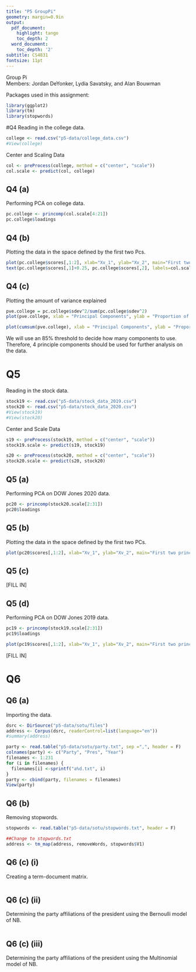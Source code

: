 ---
title: "P5 GroupPi"
geometry: margin=0.9in
output:
  pdf_document:
    highlight: tango
    toc_depth: 2
  word_document:
    toc_depth: '2'
subtitle: CS4831
fontsize: 11pt
---
Group Pi  
Members: Jordan DeYonker, Lydia Savatsky, and Alan Bouwman

Packages used in this assignment:
```{r packages, message = FALSE, warning = FALSE, attr.source='.numberLines'}
library(ggplot2)
library(tm)
library(stopwords)
```

#Q4
Reading in the college data.
```{r, eval = TRUE}
college <- read.csv("p5-data/college_data.csv")
#View(college)
```
Center and Scaling Data
```{r, eval = TRUE}
col <- preProcess(college, method = c("center", "scale"))
col.scale <- predict(col, college)
```

## Q4 (a)
Performing PCA on college data.
```{r, eval = TRUE}
pc.college <- princomp(col.scale[4:21])
pc.college$loadings
```

## Q4 (b)
Plotting the data in the space defined by the first two Pcs.
```{r, eval = TRUE}
plot(pc.college$scores[,1:2], xlab="Xv_1", ylab="Xv_2", main="First two principal component scores")
text(pc.college$scores[,1]+0.25, pc.college$scores[,2], labels=col.scale[,3])
```

## Q4 (c) 
Plotting the amount of variance explained
```{r, eval = TRUE}
pve.college = pc.college$sdev^2/sum(pc.college$sdev^2)
plot(pve.college, xlab = "Principal Components", ylab = "Proportion of Variance Explained", ylim = c(0,1), type='b')

plot(cumsum(pve.college), xlab = "Principal Components", ylab = "Proportion of Cumulative Proportion of Variance Explained", ylim = c(0,1), type='b')

```
We will use an 85% threshold to decide how many components to use. Therefore, 4 principle components should be used for further analysis on the data.

# Q5
Reading in the stock data.
```{r, eval = TRUE}
stock19 <- read.csv("p5-data/stock_data_2019.csv")
stock20 <- read.csv("p5-data/stock_data_2020.csv")
#View(stock19)
#View(stock20)
```
Center and Scale Data
```{r}
s19 <- preProcess(stock19, method = c("center", "scale"))
stock19.scale <- predict(s19, stock19)

s20 <- preProcess(stock20, method = c("center", "scale"))
stock20.scale <- predict(s20, stock20)
```

## Q5 (a)
Performing PCA on DOW Jones 2020 data.
```{r, eval = TRUE}
pc20 <- princomp(stock20.scale[2:31])
pc20$loadings
```

## Q5 (b)
Plotting the data in the space defined by the first two PCs.
```{r, eval = TRUE}
plot(pc20$scores[,1:2], xlab="Xv_1", ylab="Xv_2", main="First two principal component scores")
```

## Q5 (c)
[FILL IN]

## Q5 (d)
Performing PCA on DOW Jones 2019 data.
```{r, eval = TRUE}
pc19 <- princomp(stock19.scale[2:31])
pc19$loadings

plot(pc19$scores[,1:2], xlab="Xv_1", ylab="Xv_2", main="First two principal component scores")
```
[FILL IN]

# Q6

## Q6 (a)
Importing the data.
```{r, eval = TRUE}
dsrc <- DirSource("p5-data/sotu/files")
address <- Corpus(dsrc, readerControl=list(language="en"))
#summary(address)

party <- read.table("p5-data/sotu/party.txt", sep =",", header = F)
colnames(party) <- c("Party", "Pres", "Year")
filenames <- 1:231
for (i in filenames) {
  filenames[i] <-sprintf("a%d.txt", i)
}
party <- cbind(party, filenames = filenames)
View(party)
```

## Q6 (b)
Removing stopwords.
```{r, eval = TRUE}
stopwords <- read.table("p5-data/sotu/stopwords.txt", header = F)

##Change to stopwords.txt
address <- tm_map(address, removeWords, stopwords$V1)
```

## Q6 (c) (i)
Creating a term-document matrix. 
```{r, eval = TRUE}

```

## Q6 (c) (ii)
Determining the party affiliations of the president using the Bernoulli model of NB. 
```{r, eval = TRUE}

```

## Q6 (c) (iii)
Determining the party affiliations of the president using the Multinomial model of NB. 
```{r, eval = TRUE}

```
